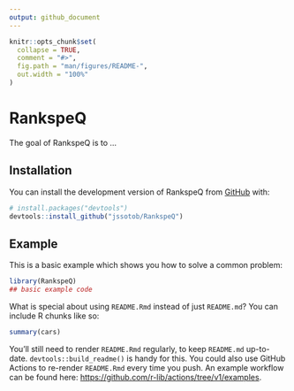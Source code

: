 ```yaml
---
output: github_document
---
```


<!-- README.md is generated from README.Rmd. Please edit that file -->

```r
knitr::opts_chunk$set(
  collapse = TRUE,
  comment = "#>",
  fig.path = "man/figures/README-",
  out.width = "100%"
)
```

# RankspeQ

<!-- badges: start -->
<!-- badges: end -->

The goal of RankspeQ is to ...

## Installation

You can install the development version of RankspeQ from [GitHub](https://github.com/) with:

``` r
# install.packages("devtools")
devtools::install_github("jssotob/RankspeQ")
```

## Example

This is a basic example which shows you how to solve a common problem:

```r
library(RankspeQ)
## basic example code
```

What is special about using `README.Rmd` instead of just `README.md`? You can include R chunks like so:

```r
summary(cars)
```

You'll still need to render `README.Rmd` regularly, to keep `README.md` up-to-date. `devtools::build_readme()` is handy for this. You could also use GitHub Actions to re-render `README.Rmd` every time you push. An example workflow can be found here: <https://github.com/r-lib/actions/tree/v1/examples>.
